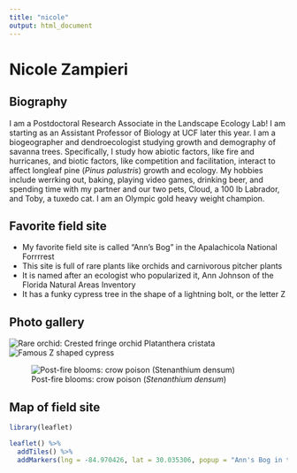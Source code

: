 ```yaml
---
title: "nicole"
output: html_document
---
```


# Nicole Zampieri

## Biography

I am a Postdoctoral Research Associate in the Landscape Ecology Lab! I am starting as an Assistant Professor of Biology at UCF later this year. I am a biogeographer and dendroecologist studying growth and demography of savanna trees. Specifically, I study how abiotic factors, like fire and hurricanes, and biotic factors, like competition and facilitation, interact to affect longleaf pine (*Pinus palustris*) growth and ecology. My hobbies include werrking out, baking, playing video games, drinking beer, and spending time with my partner and our two pets, Cloud, a 100 lb Labrador, and Toby, a tuxedo cat. I am an Olympic gold heavy weight champion. 

## Favorite field site

- My favorite field site is called "Ann's Bog" in the Apalachicola National Forrrrest
- This site is full of rare plants like orchids and carnivorous pitcher plants
- It is named after an ecologist who popularized it, Ann Johnson of the Florida Natural Areas Inventory
- It has a funky cypress tree in the shape of a lightning bolt, or the letter Z

## Photo gallery

![Rare orchid: Crested fringe orchid *Platanthera cristata*](https://github.com/landeco-jonesctr/codeblitz1/blob/laneco-nicole/img/Nicole-pics/IMG_20200816_130517.jpg)
![Famous Z shaped cypress](https://github.com/landeco-jonesctr/codeblitz1/blob/laneco-nicole/img/Nicole-pics/IMG_20200816_131429.jpg)

![Post-fire blooms: crow poison (*Stenanthium densum*)](https://github.com/landeco-jonesctr/codeblitz1/blob/laneco-nicole/img/Nicole-pics/PXL_20210328_203004645.jpg)


## Map of field site

```r
library(leaflet)

leaflet() %>% 
  addTiles() %>%     
  addMarkers(lng = -84.970426, lat = 30.035306, popup = "Ann's Bog in the ANF")

```

